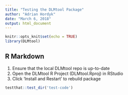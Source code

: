 ```yaml
---
title: "Testing the DLMtool Package"
author: "Adrian Hordyk"
date: "March 6, 2018"
output: html_document
---
```


```r
knitr::opts_knit$set(echo = TRUE)
library(DLMtool)
```

## R Markdown

1. Ensure that the local DLMtool repo is up-to-date
2. Open the DLMtool R Project (DLMtool.Rproj) in RStudio
3. Click 'Install and Restart' to rebuild package

```r
testthat::test_dir('test-code')
```